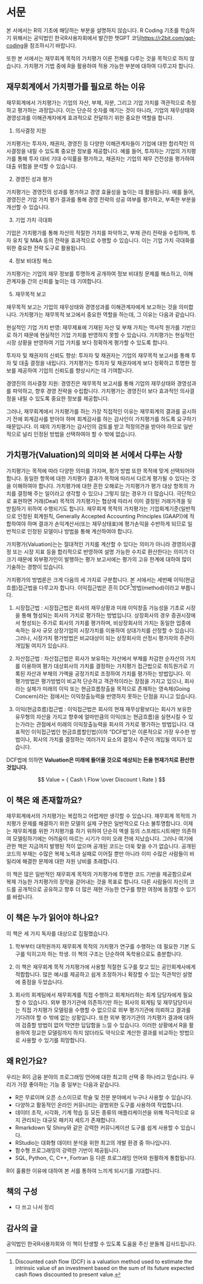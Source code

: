 # 서문 {.unnumbered}

본 서에서는 R의 기초에 해당하는 부분을 설명하지 않습니다. R Coding 기초를 학습하기 위해서는 공익법인 한국R사용자회에서 발간한 챗GPT 코딩[https://r2bit.com/gpt-coding](https://r2bit.com/gpt-coding)을 참조하시기 바랍니다.    
  
또한 본 서에서는 재무회계 목적의 가치평가 이론 전체를 다루는 것을 목적으로 하지 않습니다. 가치평가 기법 중에 R을 활용하여 적용 가능한 부분에 대하여 다루고자 합니다.  
  
  
## 재무회계에서 가치평가를 필요로 하는 이유
   
재무회계에서 가치평가는 기업의 자산, 부채, 자분, 그리고 기업 가치를 객관적으로 측정하고 평가하는 과정입니다. 이는 단순히 숫자를 매기는 것이 아니라, 기업의 재무상태와 경영성과를 이해관계자에게 효과적으로 전달하기 위한 중요한 역할을 합니다.  
  
1. 의사결정 지원  
  
가치평가는 투자자, 채권자, 경영진 등 다양한 이해관계자들이 기업에 대한 합리적인 의사결정을 내릴 수 있도록 중요한 정보를 제공합니다. 예를 들어, 투자자는 기업의 가치평가를 통해 투자 대비 기대 수익률을 평가하고, 채권자는 기업의 재무 건전성을 평가하여 대출 위험을 분석할 수 있습니다.  
  
2. 경영진 성과 평가
  
가치평가는 경영진의 성과를 평가하고 경영 효율성을 높이는 데 활용됩니다. 예를 들어, 경영진은 기업 가치 평가 결과를 통해 경영 전략의 성공 여부를 평가하고, 부족한 부분을 개선할 수 있습니다.  
  
3. 기업 가치 극대화  
  
기업은 가치평가를 통해 자산의 적절한 가치를 파악하고, 부채 관리 전략을 수립하며, 투자 유치 및 M&A 등의 전략을 효과적으로 수행할 수 있습니다. 이는 기업 가치 극대화를 위한 중요한 전략 도구로 활용됩니다.  
  
4. 정보 비대칭 해소
   
가치평가는 기업의 재무 정보를 투명하게 공개하여 정보 비대칭 문제를 해소하고, 이해관계자들 간의 신뢰를 높이는 데 기여합니다.  
  
5. 재무목적 보고
  
재무목적 보고는 기업의 재무상태와 경영성과를 이해관계자에게 보고하는 것을 의미합니다. 가치평가는 재무목적 보고에서 중요한 역할을 하는데, 그 이유는 다음과 같습니다.  
  
현실적인 기업 가치 반영: 재무제표에 기재된 자산 및 부채 가치는 역사적 원가를 기반으로 하기 때문에 현실적인 기업 가치를 반영하지 못할 수 있습니다. 가치평가는 현실적인 시장 상황을 반영하여 기업 가치를 보다 정확하게 평가할 수 있도록 합니다.  
   
투자자 및 채권자의 신뢰도 향상: 투자자 및 채권자는 기업의 재무목적 보고서를 통해 투자 및 대출 결정을 내립니다. 가치평가는 투자자 및 채권자에게 보다 정확하고 투명한 정보를 제공하여 기업의 신뢰도를 향상시키는 데 기여합니다.  
  
경영진의 의사결정 지원: 경영진은 재무목적 보고서를 통해 기업의 재무상태와 경영성과를 파악하고, 향후 경영 전략을 수립합니다. 가치평가는 경영진이 보다 효과적인 의사결정을 내릴 수 있도록 중요한 정보를 제공합니다.  
  
그러나, 재무회계에서 가치평가를 하는 가장 직접적인 이유는 재무회계의 결과를 공시하기 전에 회계감사를 받아야 하며 회계감사를 하는 감사인이 가치평가를 하도록 요구하기 때문입니다. 이 때의 가치평가는 감사인의 검토를 받고 적정의견을 받아야 하므로 일반적으로 널리 인정된 방법을 선택하여야 할 수 밖에 없습니다.    
   
   
   
## 가치평가(Valuation)의 의미와 본 서에서 다루는 사항
   
가치평가는 목적에 따라 다양한 의미를 가지며, 평가 방법 또한 목적에 맞게 선택되어야 합니다. 동일한 항목에 대한 가치평가 결과가 목적에 따라서 다르게 평가될 수 있다는 것을 이해하여야 합니다. 가치평가에 대한 흔한 오해로는 가치평가가 평가 대상 항목의 가치를 결정해 주는 일이라고 생각할 수 있으나 그렇지 않는 경우가 더 많습니다. 극단적으로 표현하면 거래(Deal) 목적의 가치평가는 협상에 따라서 이미 결정된 거래가격을 뒷받침하기 위하여 수행되기도 합니다. 재무회계 목적의 가치평가는 기업회계기준(일반적으로 인정된 회계원칙, Generally Accepted Accounting Principles (GAAP))에 적합하여야 하며 결과가 손익계산서(또는 재무상태표)에 평가손익을 수반하게 되므로 일반적으로 인정된 모델이나 방법을 통해 계산하여야 합니다.  
   
가치평가(Valuation)는는 절대적인 가치를 계산할 수 있다는 의미가 아니라 경영의사결정 또는 시장 지표 등을 합리적으로 반영하여 설명 가능한 수치로 환산한다는 의미가 더 크기 때문에 외부평가인이 발행하는 평가 보고서에는 평가의 고유 한계에 대하여 많이 기술하는 경향이 있습니다.    
   
   
가치평가의 방법론은 크게 다음의 세 가지로 구분합니다. 본 서에서는 세번째 이익(현금흐름)접근법을 다루고자 합니다. 이익접근법은 흔히 DCF^[Discounted cash flow (DCF) is a valuation method used to estimate the intrinsic value of an investment based on the sum of its future expected cash flows discounted to present value.]방법(method)이라고 부릅니다.  


1. 시장접근법 : 시장접근법은 회사의 재무상황과 미래 이익창출 가능성을 기초로 시장을 통해 형성되는 회사의 가치로 평가하는 방법입니다. 상장회사의 경우 증권시장에서 형성되는 주가로 회사의 가치를 평가하며, 비상장회사의 가치는 동일한 업종에 속하는 유사 규모 상장기업의 시장가치를 이용하여 상대가치를 산정할 수 있습니다. 그러나, 시장가치 평가방법은 비교대상이 되는 상장회사의 산정시 평가자의 주관이 개입될 여지가 있습니다.  
  
2. 자산접근법 : 자산접근법은 회사가 보유하는 자산에서 부채를 차감한 순자산의 가치를 이용하여 평가 대상회사의 가치를 결정하는 가치평가 접근법으로 취득원가로 기록된 자산과 부채의 가액을 공정가치로 조정하여 가치를 평가하는 방법입니다. 이 평가방법은 평가방법이 비교적 단순하고 객관적이라는 장점을 가지고 있으나, 회사라는 실체가 미래의 이익 또는 현금흐름창출을 목적으로 존재하는 영속체(Going Concern)라는 점에서는 이익창출능력을 반영하지 못하는 단점을 지니고 있습니다.   
   
3. 이익(현금흐름)접근법 : 이익접근법은 회사의 현재 재무상황보다는 회사가 보유한 유무형의 자산을 가지고 향후에 얼마만큼의 이익(또는 현금흐름)을 실현시킬 수 있는가라는 관점에서 미래의 이익창출능력을 회사의 가치로 평가하는 방법입니다. 대표적인 이익접근법인 현금흐름할인법(이하 “DCF법”)은 이론적으로 가장 우수한 방법이나, 회사의 가치를 결정하는 여러가지 요소의 결정시 주관이 개입될 여지가 있습니다.   

DCF법에 의하면 **Valuation은 미래에 들어올 것으로 예상되는 돈을 현재가치로 환산한 것입니다.**

$$ Value = { Cash \ Flow \over Discount \ Rate } $$  
  
## 이 책은 왜 존재할까요?
  
재무회계에서의 가치평가는 복잡하고 어렵게만 생각할 수 있습니다. 재무회계 목적의 가치평가 문제를 해결하기 위한 모델의 실제 구현은 일반적으로 다소 불투명합니다. 이제는 재무회계를 위한 가치평가를 하기 위하여 단순히 엑셀 등의 스프레드시트에만 의존하여 모델링하기에는 어려움이 따르는 시기가 이미 오래 전에 지났습니다. 그러나 여기에 관한 책은 지금까지 발행된 적이 없으며 공개된 코드는 더욱 찾을 수가 없습니다. 공개된 코드의 부재는 수많은 복제 노력과 실패로 이어질 뿐만 아니라 이미 수많은 사람들이 비밀리에 해결한 문제에 대한 자원 낭비를 초래합니다.   
   
이 책은 많은 일반적인 재무회계 목적의 가치평가에 투명한 코드 기반을 제공함으로써 복제 가능한 가치평가의 장막을 걷어내는 것을 목표로 합니다. 다른 사람들이 자신의 코드를 공개적으로 공유하고 향후 더 많은 재현 가능한 연구를 향한 여정에 동참할 수 있기를 바랍니다.
  
## 이 책은 누가 읽어야 하나요?   
  
이 책은 세 가지 독자를 대상으로 집필했습니다.  
  
1. 학부부터 대학원까지 재무회계 목적의 가치평가 연구를 수행하는 데 필요한 기본 도구를 익히고자 하는 학생. 이 책의 구조는 단순하여 독학용으로도 충분합니다.  
   
2. 이 책은 재무회계 목적 가치평가에 사용할 적절한 도구를 찾고 있는 공인회계사에게 적합합니다. 많은 예시를 제공하고 쉽게 조정하거나 확장할 수 있는 직관적인 설명에 중점을 두었습니다.  
    
3. 회사의 회계팀에서 재무회계를 직접 수행하고 회계처리하는 회계 담당자에게 필요할 수 있습니다. 외부 평가기관에 의존하기만 하는 회사의 회계팀 및 재무담당이사는 직접 가치평가 모델링을 수행할 수 없으므로 외부 평가기관에 의뢰하고 결과를 기다려야 할 수 밖에 없는 상황입니다. 또한 외부 평가기관의 가치평가 결과에 대하여 검증할 방법이 없어 막연한 답답함을 느낄 수 있습니다. 이러한 상황에서 R을 활용하여 정교한 모델링까지 하지 않더라도 약식으로 계산한 결과를 비교하는 방법으로 사용할 수 있기를 희망합니다.  
   
      
## 왜 R인가요?
  
우리는 R이 금융 분야의 프로그래밍 언어에 대한 최고의 선택 중 하나라고 믿습니다. 우리가 가장 좋아하는 기능 중 일부는 다음과 같습니다.   
  
* R은 무료이며 오픈 소스이므로 학술 및 전문 분야에서 누구나 사용할 수 있습니다.
* 다양하고 활동적인 온라인 커뮤니티는 광범위한 도구를 사용하여 작업합니다.
* 데이터 조작, 시각화, 기계 학습 등 모든 종류의 애플리케이션을 위해 적극적으로 유지 관리되는 대규모 패키지 세트가 존재합니다.
* Rmarkdown 및 Shiny와 같은 강력한 커뮤니케이션 도구를 쉽게 사용할 수 있습니다.
* RStudio는 대화형 데이터 분석을 위한 최고의 개발 환경 중 하나입니다.
* 함수형 프로그래밍의 강력한 기반이 제공됩니다.
* SQL, Python, C, C++, Fortran 등 다른 프로그래밍 언어와 원활하게 통합됩니다.
  
R이 훌륭한 이유에 대하여 본 서를 통하여 느끼게 되시기를 기대합니다.  
     
     
     
## 책의 구성

- 다 쓰고 나서 정리



## 감사의 글

공익법인 한국R사용자회와 이 책이 탄생할 수 있도록 도움을 주신 분들께 감사드립니다. 


